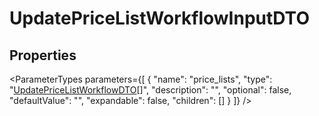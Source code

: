 
# UpdatePriceListWorkflowInputDTO

## Properties

<ParameterTypes parameters={[
  {
    "name": "price_lists",
    "type": "[UpdatePriceListWorkflowDTO](js_client.internal.internal-1.WorkflowTypes.PriceListWorkflow.UpdatePriceListWorkflowDTO.mdx)[]",
    "description": "",
    "optional": false,
    "defaultValue": "",
    "expandable": false,
    "children": []
  }
]} />
